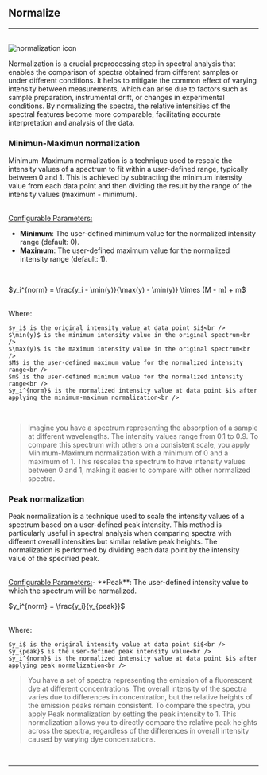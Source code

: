 


## Normalize

<hr />
<br />
<Image
  src={`${imagePath}normalization_icon.svg`}
  alt='normalization icon'
  width={65}
  height={65}
/>

Normalization is a crucial preprocessing step in spectral analysis that enables the comparison of spectra obtained from different samples or under different conditions. It helps to mitigate the common effect of varying intensity between measurements, which can arise due to factors such as sample preparation, instrumental drift, or changes in experimental conditions. By normalizing the spectra, the relative intensities of the spectral features become more comparable, facilitating accurate interpretation and analysis of the data.

### Minimun-Maximun normalization

Minimum-Maximum normalization is a technique used to rescale the intensity values of a spectrum to fit within a user-defined range, typically between 0 and 1. This is achieved by subtracting the minimum intensity value from each data point and then dividing the result by the range of the intensity values (maximum - minimum).

<br />
<u>Configurable Parameters:</u>

- **Minimum**: The user-defined minimum value for the normalized intensity range (default: 0).
- **Maximum**: The user-defined maximum value for the normalized intensity range (default: 1).

<br />
<p style={{textAlign: 'center'}}>$y_i^{norm} = \frac{y_i - \min(y)}{\max(y) - \min(y)} \times (M - m) + m$</p> 
<br />
Where:

    $y_i$ is the original intensity value at data point $i$<br />
    $\min(y)$ is the minimum intensity value in the original spectrum<br />
    $\max(y)$ is the maximum intensity value in the original spectrum<br />
    $M$ is the user-defined maximum value for the normalized intensity range<br />
    $m$ is the user-defined minimum value for the normalized intensity range<br />
    $y_i^{norm}$ is the normalized intensity value at data point $i$ after applying the minimum-maximum normalization<br />

<br />

> Imagine you have a spectrum representing the absorption of a sample at different wavelengths. The intensity values range from 0.1 to 0.9. To compare this spectrum with others on a consistent scale, you apply Minimum-Maximum normalization with a minimum of 0 and a maximum of 1. This rescales the spectrum to have intensity values between 0 and 1, making it easier to compare with other normalized spectra.

### Peak normalization

Peak normalization is a technique used to scale the intensity values of a spectrum based on a user-defined peak intensity. This method is particularly useful in spectral analysis when comparing spectra with different overall intensities but similar relative peak heights. The normalization is performed by dividing each data point by the intensity value of the specified peak.

<br />
<u>Configurable Parameters:</u>- **Peak**: The user-defined intensity value to
which the spectrum will be normalized.

<br />
<p style={{textAlign: 'center'}}>$y_i^{norm} = \frac{y_i}{y_{peak}}$</p> 
<br />
Where:

    $y_i$ is the original intensity value at data point $i$<br />
    $y_{peak}$ is the user-defined peak intensity value<br />
    $y_i^{norm}$ is the normalized intensity value at data point $i$ after applying peak normalization<br />

> You have a set of spectra representing the emission of a fluorescent dye at different concentrations. The overall intensity of the spectra varies due to differences in concentration, but the relative heights of the emission peaks remain consistent. To compare the spectra, you apply Peak normalization by setting the peak intensity to 1. This normalization allows you to directly compare the relative peak heights across the spectra, regardless of the differences in overall intensity caused by varying dye concentrations.

<br />
<hr />
<br />
<PreprocessingFooterLinks imagePath={imagePath} />
